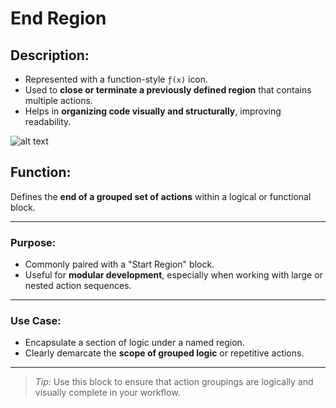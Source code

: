 # End Region

## Description:

- Represented with a function-style `ƒ(x)` icon.
- Used to **close or terminate a previously defined region** that contains multiple actions.
- Helps in **organizing code visually and structurally**, improving readability.

![alt text](../../../assets/flow-control/end-region.png)

## **Function:**

Defines the **end of a grouped set of actions** within a logical or functional block.

---

### Purpose:

- Commonly paired with a "Start Region" block.
- Useful for **modular development**, especially when working with large or nested action sequences.

---

### Use Case:

- Encapsulate a section of logic under a named region.
- Clearly demarcate the **scope of grouped logic** or repetitive actions.

---

> _Tip:_ Use this block to ensure that action groupings are logically and visually complete in your workflow.
